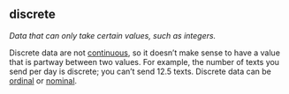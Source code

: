 ## discrete

<dfn>Data that can only take certain values, such as integers.</dfn>

Discrete data are not [continuous](c.html#continuous), so it doesn't make sense to have a value that is partway between two values. For example, the number of texts you send per day is discrete; you can't send 12.5 texts. Discrete data can be [ordinal](o.html#ordinal) or [nominal](n.html#nominal).

